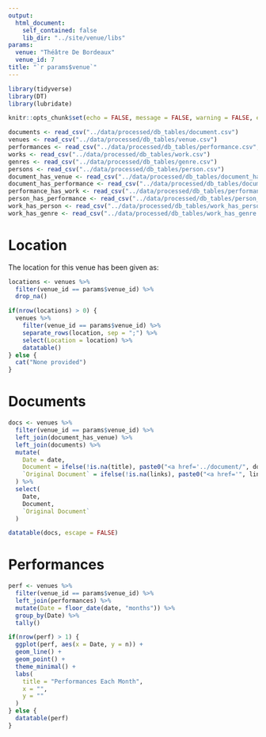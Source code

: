 ```yaml
---
output:
  html_document:
    self_contained: false
    lib_dir: "../site/venue/libs"
params:
  venue: "Théâtre De Bordeaux"
  venue_id: 7
title: "`r params$venue`"
---
```


```r
library(tidyverse)
library(DT)
library(lubridate)

knitr::opts_chunk$set(echo = FALSE, message = FALSE, warning = FALSE, error = FALSE)

documents <- read_csv("../data/processed/db_tables/document.csv")
venues <- read_csv("../data/processed/db_tables/venue.csv")
performances <- read_csv("../data/processed/db_tables/performance.csv", col_types = "cncccccccD")
works <- read_csv("../data/processed/db_tables/work.csv")
genres <- read_csv("../data/processed/db_tables/genre.csv")
persons <- read_csv("../data/processed/db_tables/person.csv")
document_has_venue <- read_csv("../data/processed/db_tables/document_has_venue.csv")
document_has_performance <- read_csv("../data/processed/db_tables/document_has_performance.csv")
performance_has_work <- read_csv("../data/processed/db_tables/performance_has_work.csv")
person_has_performance <- read_csv("../data/processed/db_tables/person_has_performance.csv")
work_has_person <- read_csv("../data/processed/db_tables/work_has_person.csv")
work_has_genre <- read_csv("../data/processed/db_tables/work_has_genre.csv")

```

# Location
The location for this venue has been given as:
```r
locations <- venues %>%
  filter(venue_id == params$venue_id) %>%
  drop_na()

if(nrow(locations) > 0) {
  venues %>%
    filter(venue_id == params$venue_id) %>%
    separate_rows(location, sep = ";") %>%
    select(Location = location) %>%
    datatable()  
} else {
  cat("None provided")
}

```

# Documents
```r
docs <- venues %>%
  filter(venue_id == params$venue_id) %>%
  left_join(document_has_venue) %>%
  left_join(documents) %>%
  mutate(
    Date = date,
    Document = ifelse(!is.na(title), paste0("<a href='../document/", doc_id, ".html'>", title, "</a>"), ""),
    `Original Document` = ifelse(!is.na(links), paste0("<a href='", links, "'>Original Document</a>"), "")
  ) %>%
  select(
    Date,
    Document,
    `Original Document`
  )

datatable(docs, escape = FALSE)
```

# Performances
```r
perf <- venues %>%
  filter(venue_id == params$venue_id) %>%
  left_join(performances) %>%
  mutate(Date = floor_date(date, "months")) %>%
  group_by(Date) %>%
  tally()

if(nrow(perf) > 1) {
  ggplot(perf, aes(x = Date, y = n)) +
  geom_line() +
  geom_point() +
  theme_minimal() +
  labs(
    title = "Performances Each Month",
    x = "",
    y = ""
  )  
} else {
  datatable(perf)
}

```